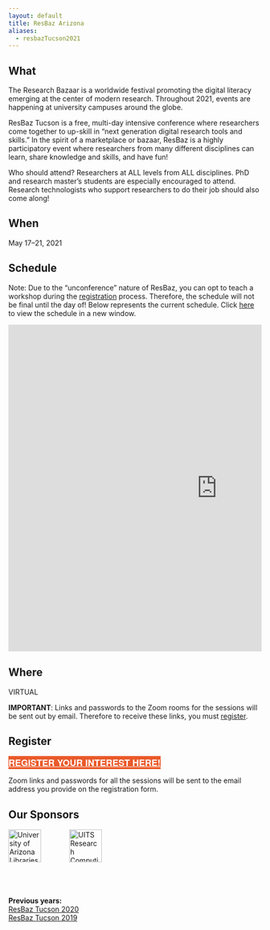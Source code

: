 ```yaml
---
layout: default
title: ResBaz Arizona
aliases:
  - resbazTucson2021
---
```


## What

The Research Bazaar is a worldwide festival promoting the digital literacy emerging at the center of modern research. Throughout 2021, events are happening at university campuses around the globe.

ResBaz Tucson is a free, multi-day intensive conference where researchers come together to up-skill in "next generation digital research tools and skills." In the spirit of a marketplace or bazaar, ResBaz is a highly participatory event where researchers from many different disciplines can learn, share knowledge and skills, and have fun!

Who should attend? Researchers at ALL levels from ALL disciplines. PhD and research master's students are especially encouraged to attend. Research technologists who support researchers to do their job should also come along!

## When

May 17&ndash;21, 2021

## Schedule

Note: Due to the "unconference" nature of ResBaz, you can opt to teach a workshop during the [registration](#register) process. Therefore, the schedule will not be final until the day of! Below represents the current schedule. Click [here](https://kelseygonzalez.github.io/resbaz2021schedule/) to view the schedule in a new window.

<div style="width:100%;overflow-x:auto">
<iframe src="https://kelseygonzalez.github.io/resbaz2021schedule/" width="830" height="650" scrolling="auto" frameborder="no"></iframe>
</div>

## Where
VIRTUAL

**IMPORTANT**: Links and passwords to the Zoom rooms for the sessions will be sent out by email. Therefore to receive these links, you must <u><a href="#register">register</a></u>.

<!-- TODO: add this warning after we stop checking registrations: If you registered after May 15 and didn't receive the daily Zoom links/passwords, please contact us at resbazaz@gmail.com -->


## Register

<a href="https://forms.gle/WS8PTviQ2T9rfqcu9" class="btn btn2021" target="_blank">Register your interest here!</a>

Zoom links and passwords for all the sessions will be sent to the email address you provide on the registration form.

<style>
  .btn2021 {
    font-family: Montserrat,"Helvetica Neue",Helvetica,Arial,sans-serif;
    text-transform: uppercase;
    font-size: 18px;
    font-weight: 700;
    background-color: #EA5A2A;
    color: white;
  }
</style>

## Our Sponsors

<a href="https://new.library.arizona.edu/"><img src="/img/logos/ua_libraries.png" alt="University of Arizona Libraries" height="65"></a>&emsp;&emsp;&emsp;&emsp;<a href="https://it.arizona.edu/research"><img src="/img/logos/ua_uits_researchcomp.png" alt="UITS Research Computing" height="65"></a>

<br><br><br>
**Previous years:**<br/>
<a href="/resbaz/resbazTucson2020.html">ResBaz Tucson 2020</a><br/>
<a href="/resbaz/resbazTucson2019.html">ResBaz Tucson 2019</a>